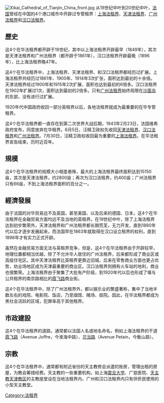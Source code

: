 {{multiple issues|
{{advert|time=2016-06-15T03:18:45+00:00}}
{{newsrelease|time=2016-06-15T03:18:45+00:00}}
{{review|time=2016-06-15T03:18:45+00:00}}
{{unreferenced|time=2016-06-15T03:18:45+00:00}}
{{or1|time=2016-06-15T03:18:45+00:00}}
}}
[[File:Xikai_Cathedral_of_Tianjin_China_front.jpg|thumb]]
从19世纪中叶到20世纪中叶，[[法国|法国]]曾经在中国的4个港口城市中开辟过专管租界：[[上海法租界|上海法租界]]、[[天津法租界|天津法租界]]、[[广州法租界|广州法租界]]和[[汉口法租界|汉口法租界]]。

==歷史==
这4个在华法租界都开辟于19世纪，其中以上海法租界开辟最早（1849年），其次是天津法租界和广州法租界（都开辟于1861年），汉口法租界开辟最晚（1896年），比上海法租界晚47年。

这4个在华法租界中，上海法租界、天津法租界、和汉口法租界都经历过扩展。上海法租界共经历过1861年、1900年、1914年3次扩张，面积达到最初的十余倍。天津法租界经过1900年和1915年2次扩展，面积也达到最初的6倍多。汉口法租界在1902年扩展过1次，面积达到最初的2倍多。只有[[广州法租界|广州法租界]]始终局限在[[沙面岛|沙面岛]]的东部，没有进行过扩展。

1920年代中国政府收回一部分英租界以后，各地法租界就成为最重要的在华专管租界。

这4个在华法租界都一直存在到第二次世界大战后期，1943年2月23日，法国维希政府宣布，同意放弃在华租界。6月5日，汪精卫政权先收回[[天津法租界|天津法租界]]、[[汉口法租界|汉口法租界]]和[[广州法租界|广州法租界]]。7月30日，汪精卫政权收回最为重要的[[上海法租界|上海法租界]]。在华法租界宣告结束，历时近百年。

==規模==
这4个在华法租界的规模大小相差悬殊，最大的上海法租界最终面积达到15150亩，其次是天津法租界，约2800亩；再次为汉口法租界，约400亩；广州法租界只有66亩，不到上海法租界面积的百分之一。

==經濟發展==
由于法国的对华贸易远不及英国，甚至美国、以及后来的德国、日本，这4个在华法租界在金融贸易方面均远不及当地的英租界。在19世纪中叶，除了上海法租界达到初步繁荣外，天津法租界和广州法租界都长期荒芜，无力开发，直到1880年代以后才逐步发展起来，而法国早在1863年就取得在汉口设立租界的权利，直到1896年才有实力正式开辟。

虽然在金融贸易方面无法与英租界竞争，但是，这4个在华法租界由于开辟较早，地理位置都相当优越，除了不允许华人居住的广州法租界，后来都形成了商业区或高级住宅区。其中天津法租界比英租界更靠近旧城，后来在零售商业方面也更占优势，劝业场地区成为天津最重要的商业区。汉口法租界则拥有火车站的地利，商业也很繁荣。上海法租界由于聚集了大批有产阶级，到1920年代以后也形成了堪与公共租界的南京路相比的[[霞飞路|霞飞路]]商业街。

这4个在华法租界中，除了广州法租界外，都以娱乐业的繁盛著称，集中了当地半数左右的戏院、电影院、饭店，乃至烟馆、赌场、妓院。因此，在华法租界都成为黑社会活跃的区域，犯罪率高于其他租界。

==市政建設==
这4个在华法租界的道路，通常都以法国人名或地名命名，例如上海法租界的干道[[霞飞路|霞飞路]]（Avenue Joffre，今淮海中路）、[[贝当路|贝当路]]（Avenue Petain，今衡山路）。

==宗教==
这4个在华法租界中，通常都有附近省份的天主教修会派遣的账房，管理出租的房屋，为教会筹措经费。天主教的一些重要机构，如上海[[震旦大学|震旦大学]]、广慈医院、[[天主教天津教区|天主教天津教区]]的主教座堂设在当地法租界内，广州和汉口法租界内只有供侨民使用的小型天主教堂。

[[Category:法租界|Category:法租界]]